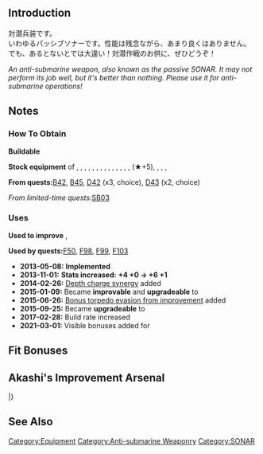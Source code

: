 {{EquipmentInfo|46}}

==Introduction==
対潜兵装です。<br>
いわゆるパッシブソナーです。性能は残念ながら、あまり良くはありません。<br>
でも、あるとないとでは大違い！対潜作戦のお供に、ぜひどうぞ！

''An anti-submarine weapon, also known as the passive SONAR. It may not perform its job well, but it's better than nothing. Please use it for anti-submarine operations!''

==Notes==
{{Template:Equipment/ASW_Synergy}}

<div class="mw-collapsible"><h3>How To Obtain</h3>
<div class="mw-collapsible-content">
'''Buildable'''

'''Stock equipment''' of {{Ship/Link|Asashimo}}, {{Ship/Link|Fukae Kai}}, {{Ship/Link|Hatakaze Kai}}, {{Ship/Link|Hayanami Kai}}, {{Ship/Link|Hiburi Kai}}, {{Ship/Link|Hirato Kai}}, {{Ship/Link|Katori Kai}}, {{Ship/Link|Kishinami Kai}}, {{Ship/Link|Matsukaze Kai}}, {{Ship/Link|Nowaki Kai}}, {{Ship/Link|Shikinami Kai Ni}}, {{Ship/Link|Shimakaze Kai}}, {{Ship/Link|Tanikaze Kai}}, {{Ship/Link|Tsushima Kai}}, {{Ship/Link|Umikaze Kai Ni}} (★+5), {{Ship/Link|Urakaze D Kai}}, {{Ship/Link|Urakaze Kai}}, {{Ship/Link|Yamakaze Kai}}, {{Ship/Link|Yukikaze Kai}}

'''From quests: '''[[Quests#B42|B42]], [[Quests#B45|B45]], [[Quests#D42|D42]] (x3, choice), [[Quests#D43|D43]] (x2, choice)

''From limited-time quests: ''[[Quests/Seasonal#SB03|SB03]]

</div></div>

<div class="mw-collapsible"><h3>Uses</h3>
<div class="mw-collapsible-content">
'''Used to improve''' {{Equipment/Link|Type 93 Passive Sonar}}, {{Equipment/Link|Type 4 Passive Sonar}}

'''Used by quests: '''[[Quests#F50|F50]], [[Quests#F98|F98]], [[Quests#F99|F99]], [[Quests#F103|F103]]

</div></div>


<div class="mw-collapsible><h3>Updates History</h3>
<div class="mw-collapsible-content>
* '''2013-05-08:''' '''Implemented'''
* '''2013-11-01:''' '''Stats increased:'''  '''{{ASW}}+4 {{Hit}}+0 → {{ASW}}+6 {{Hit}}+1 '''
* '''2014-02-26:''' [[Damage Calculations#Anti-Submarine Warfare|Depth charge synergy]] added
* '''2015-01-09:''' Became '''improvable''' and '''upgradeable''' to {{Equipment/Link|Type 3 Active Sonar}}
* '''2015-06-26:''' [[Accuracy, Evasion and Criticals#Evasion Formulas|Bonus torpedo evasion from improvement]] added
* '''2015-09-25:''' Became '''upgradeable''' to {{Equipment/Link|Type 4 Passive Sonar}}
* '''2017-02-28:''' Build rate increased
* '''2021-03-01:''' Visible bonuses added for {{Ship/Link|Katori|Kashima|text=Katori-class}}
</div></div>

==Fit Bonuses==
{{:Type 93 Passive Sonar/Bonuses}}

==Akashi's Improvement Arsenal==
{{AkashiWorkshop}}
{{AkashiWorkshopLine2
|Name={{PAGENAME}}
|ItemType=Sonar
|Fuel=10
|Ammo=0
|Steel=30
|Baux=30
|Mats0-5=2/2
|Mats6-9=3/4
|Mats10=10/20
|Screws0-5=1/2
|Screws6-9=2/3
|Screws10=6/12
|EquipConsume0-5=-
|EquipConsume6-9=1x{{Sonar|Type 93 SONAR}}
|EquipConsume10=2x{{Sonar|Type 3 Active SONAR}}
|Sun=S<br>K<br>&nbsp;
|Mon=&nbsp;<br>&nbsp;<br>I
|Thu=S<br>&nbsp;<br>I
|Fri=S<br>K<br>I
|Sat=S<br>K<br>&nbsp;
|2ndShip=[[Shigure#Second Upgrade|Shigure Kai Ni]]<br>[[Katori#First Upgrade|Katori Kai]]<br>[[Isuzu#Second Upgrade|Isuzu Kai Ni]]
|Notes=Upgrades to [[Type 4 Passive SONAR]].
|Mats10:2=6/9
|Screws10:2=3/5
|EquipConsume10:2=2x{{Sonar|Type 93 SONAR}}
|Sun:2=Y
|Fri:2=Y
|Sat:2=Y
|2ndShip:2=[[Yuubari]]
|Notes:2=Upgrades to [[Type 3 Active Sonar]] ★+3.
}}
|}

==See Also==
{{Equipmentlist}}
[[Category:Equipment]]
[[Category:Anti-submarine Weaponry]]
[[Category:SONAR]]